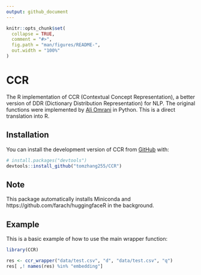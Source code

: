 ```yaml
---
output: github_document
---
```


<!-- README.md is generated from README.Rmd. Please edit that file -->

```r
knitr::opts_chunk$set(
  collapse = TRUE,
  comment = "#>",
  fig.path = "man/figures/README-",
  out.width = "100%"
)
```

# CCR

<!-- badges: start -->
<!-- badges: end -->

The R implementation of CCR (Contextual Concept Representation), a better version of DDR (Dictionary Distribution Representation) for NLP. The original functions were implemented by [Ali Omrani](https://ali-omrani.github.io) in Python. This is a direct translation into R.


## Installation

You can install the development version of CCR from [GitHub](https://github.com/) with:

``` r
# install.packages("devtools")
devtools::install_github("tomzhang255/CCR")
```

## Note

This package automatically installs Miniconda and https://github.com/farach/huggingfaceR in the background.

## Example

This is a basic example of how to use the main wrapper function:

```r
library(CCR)
```

```r
res <- ccr_wrapper("data/test.csv", "d", "data/test.csv", "q")
res[ ,! names(res) %in% "embedding"]
```
